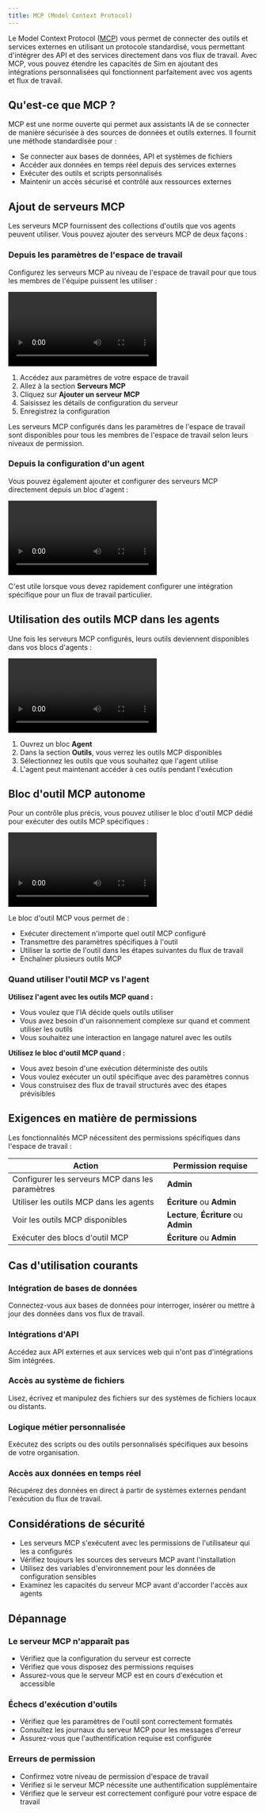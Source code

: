 ```yaml
---
title: MCP (Model Context Protocol)
---
```



Le Model Context Protocol ([MCP](https://modelcontextprotocol.com/)) vous permet de connecter des outils et services externes en utilisant un protocole standardisé, vous permettant d'intégrer des API et des services directement dans vos flux de travail. Avec MCP, vous pouvez étendre les capacités de Sim en ajoutant des intégrations personnalisées qui fonctionnent parfaitement avec vos agents et flux de travail.

## Qu'est-ce que MCP ?

MCP est une norme ouverte qui permet aux assistants IA de se connecter de manière sécurisée à des sources de données et outils externes. Il fournit une méthode standardisée pour :

- Se connecter aux bases de données, API et systèmes de fichiers
- Accéder aux données en temps réel depuis des services externes
- Exécuter des outils et scripts personnalisés
- Maintenir un accès sécurisé et contrôlé aux ressources externes

## Ajout de serveurs MCP

Les serveurs MCP fournissent des collections d'outils que vos agents peuvent utiliser. Vous pouvez ajouter des serveurs MCP de deux façons :

### Depuis les paramètres de l'espace de travail

Configurez les serveurs MCP au niveau de l'espace de travail pour que tous les membres de l'équipe puissent les utiliser :

<div className="mx-auto w-full overflow-hidden rounded-lg">
  <Video src="mcp-1.mp4" width={700} height={450} />
</div>

1. Accédez aux paramètres de votre espace de travail
2. Allez à la section **Serveurs MCP**
3. Cliquez sur **Ajouter un serveur MCP**
4. Saisissez les détails de configuration du serveur
5. Enregistrez la configuration

<Callout type="info">
Les serveurs MCP configurés dans les paramètres de l'espace de travail sont disponibles pour tous les membres de l'espace de travail selon leurs niveaux de permission.
</Callout>

### Depuis la configuration d'un agent

Vous pouvez également ajouter et configurer des serveurs MCP directement depuis un bloc d'agent :

<div className="mx-auto w-full overflow-hidden rounded-lg">
  <Video src="mcp-2.mp4" width={700} height={450} />
</div>

C'est utile lorsque vous devez rapidement configurer une intégration spécifique pour un flux de travail particulier.

## Utilisation des outils MCP dans les agents

Une fois les serveurs MCP configurés, leurs outils deviennent disponibles dans vos blocs d'agents :

<div className="mx-auto w-full overflow-hidden rounded-lg">
  <Video src="mcp-3.mp4" width={700} height={450} />
</div>

1. Ouvrez un bloc **Agent**
2. Dans la section **Outils**, vous verrez les outils MCP disponibles
3. Sélectionnez les outils que vous souhaitez que l'agent utilise
4. L'agent peut maintenant accéder à ces outils pendant l'exécution

## Bloc d'outil MCP autonome

Pour un contrôle plus précis, vous pouvez utiliser le bloc d'outil MCP dédié pour exécuter des outils MCP spécifiques :

<div className="mx-auto w-full overflow-hidden rounded-lg">
  <Video src="mcp-4.mp4" width={700} height={450} />
</div>

Le bloc d'outil MCP vous permet de :
- Exécuter directement n'importe quel outil MCP configuré
- Transmettre des paramètres spécifiques à l'outil
- Utiliser la sortie de l'outil dans les étapes suivantes du flux de travail
- Enchaîner plusieurs outils MCP

### Quand utiliser l'outil MCP vs l'agent

**Utilisez l'agent avec les outils MCP quand :**
- Vous voulez que l'IA décide quels outils utiliser
- Vous avez besoin d'un raisonnement complexe sur quand et comment utiliser les outils
- Vous souhaitez une interaction en langage naturel avec les outils

**Utilisez le bloc d'outil MCP quand :**
- Vous avez besoin d'une exécution déterministe des outils
- Vous voulez exécuter un outil spécifique avec des paramètres connus
- Vous construisez des flux de travail structurés avec des étapes prévisibles

## Exigences en matière de permissions

Les fonctionnalités MCP nécessitent des permissions spécifiques dans l'espace de travail :

| Action | Permission requise |
|--------|-------------------|
| Configurer les serveurs MCP dans les paramètres | **Admin** |
| Utiliser les outils MCP dans les agents | **Écriture** ou **Admin** |
| Voir les outils MCP disponibles | **Lecture**, **Écriture** ou **Admin** |
| Exécuter des blocs d'outil MCP | **Écriture** ou **Admin** |

## Cas d'utilisation courants

### Intégration de bases de données
Connectez-vous aux bases de données pour interroger, insérer ou mettre à jour des données dans vos flux de travail.

### Intégrations d'API
Accédez aux API externes et aux services web qui n'ont pas d'intégrations Sim intégrées.

### Accès au système de fichiers
Lisez, écrivez et manipulez des fichiers sur des systèmes de fichiers locaux ou distants.

### Logique métier personnalisée
Exécutez des scripts ou des outils personnalisés spécifiques aux besoins de votre organisation.

### Accès aux données en temps réel
Récupérez des données en direct à partir de systèmes externes pendant l'exécution du flux de travail.

## Considérations de sécurité

- Les serveurs MCP s'exécutent avec les permissions de l'utilisateur qui les a configurés
- Vérifiez toujours les sources des serveurs MCP avant l'installation
- Utilisez des variables d'environnement pour les données de configuration sensibles
- Examinez les capacités du serveur MCP avant d'accorder l'accès aux agents

## Dépannage

### Le serveur MCP n'apparaît pas
- Vérifiez que la configuration du serveur est correcte
- Vérifiez que vous disposez des permissions requises
- Assurez-vous que le serveur MCP est en cours d'exécution et accessible

### Échecs d'exécution d'outils
- Vérifiez que les paramètres de l'outil sont correctement formatés
- Consultez les journaux du serveur MCP pour les messages d'erreur
- Assurez-vous que l'authentification requise est configurée

### Erreurs de permission
- Confirmez votre niveau de permission d'espace de travail
- Vérifiez si le serveur MCP nécessite une authentification supplémentaire
- Vérifiez que le serveur est correctement configuré pour votre espace de travail